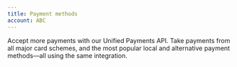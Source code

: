 ```yaml
---
title: Payment methods
account: ABC
---
```


Accept more payments with our Unified Payments API. Take payments from all major card schemes, and the most popular local and alternative payment methods—all using the same integration.

